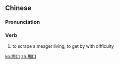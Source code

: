 ==Chinese==
{{zh-forms}}

===Pronunciation===
{{zh-pron
|m=húkǒu
|cat=v
}}

===Verb===
{{zh-verb}}

# to scrape a meager living, to get by with difficulty

[[ko:糊口]]
[[zh:糊口]]